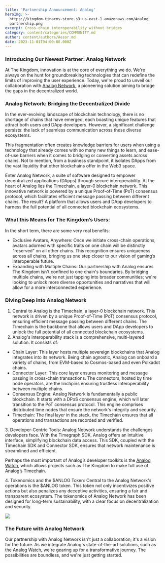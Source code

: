 ```yaml
---
title: 'Partnership Announcement: Analog'
heroImg: >-
  https://kingdom-tinacms-store.s3.us-east-1.amazonaws.com/Analog
  partnership.png
excerpt: Cross-chain interoperability without bridges
category: content/categories/COMMUNITY.md
author: content/authors/Aesor.md
date: 2023-11-01T04:00:00.000Z
---
```


### Introducing Our Newest Partner: Analog Network

At The Kingdom, innovation is at the core of everything we do. We're always on the hunt for groundbreaking technologies that can redefine the limits of improving the user experience. Today, we're proud to unveil our collaboration with [Analog Network](https://www.analog.one/), a pioneering solution aiming to bridge the gaps in the decentralized world.

### Analog Network: Bridging the Decentralized Divide

In the ever-evolving landscape of blockchain technology, there is no shortage of chains that have emerged, each boasting unique features that attract both users and DApp developers. However, a significant challenge persists: the lack of seamless communication across these diverse ecosystems. 

This fragmentation often creates knowledge barriers for users when using a technology that already comes with so many new things to learn, and ease-of-use barriers when it comes to bridging or converting assets across chains. Not to mention, from a business standpoint, it isolates DApps from the vast liquidity that other blockchains offer in the Web3 space.

Enter Analog Network, a suite of software designed to empower decentralized applications (DApps) through secure interoperability. At the heart of Analog lies the Timechain, a layer-0 blockchain network. This innovative network is powered by a unique Proof-of-Time (PoT) consensus protocol, which facilitates efficient message passing between different chains. The result? A platform that allows users and DApp developers to harness the full potential of all connected blockchain ecosystems.

### What this Means for The Kingdom’s Users:

In the short term, there are some very real benefits:

* Exclusive Avatars, Anywhere: Once we initiate cross-chain operations, avatars adorned with specific traits on one chain will be distinctly "reserved" on all other chains. This recognition ensures uniqueness across all chains, bringing us one step closer to our vision of gaming’s interoperable future.
* Expanding with Multiple Chains: Our partnership with Analog ensures The Kingdom isn't confined to one chain's boundaries. By bridging multiple chains, we're not just tapping into broader communities; we're looking to unlock more diverse opportunities and narratives that will allow for a more interconnected experience.

### Diving Deep into Analog Network

1. Central to Analog is the Timechain, a layer-0 blockchain network. This network is driven by a unique Proof-of-Time (PoT) consensus protocol, ensuring efficient message passing between different chains. The Timechain is the backbone that allows users and DApp developers to unlock the full potential of all connected blockchain ecosystems.
2. Analog's interoperability stack is a comprehensive, multi-layered solution. It consists of:

* Chain Layer: This layer hosts multiple sovereign blockchains that Analog integrates into its network. Being chain agnostic, Analog can onboard a variety of chains, from EVM-based to Cosmos-based and even Polkadot chains.
* Connector Layer: This core layer ensures monitoring and message passing in cross-chain transactions. The connectors, hosted by time node operators, are the linchpins ensuring trustless interoperability between multiple chains.
* Consensus Engine: Analog Network is fundamentally a public blockchain. It starts with a DPoS consensus engine, which will later transition to the PoT consensus protocol. This engine comprises distributed time nodes that ensure the network's integrity and security.
* Timechain: The final layer in the stack, the Timechain ensures that all operations and transactions are recorded and verified.

3\. Developer-Centric Tools: Analog Network understands the challenges developers face. With the Timegraph SDK, Analog offers an intuitive	interface, simplifying blockchain data access. This SDK, coupled with the Timechain SDK and Connector SDK, ensures that network maintenance is streamlined and efficient.

Perhaps the most important of Analog’s developer toolkits is the [Analog Watch](https://docs.analog.one/documentation/readme/analog-watch/overview), which allows projects such as The Kingdom to make full use of Analog’s Timechain.

4\. Tokenomics and the $ANLOG Token: Central to the Analog Network's operations is the $ANLOG token. This token not only incentivizes positive actions but also penalizes any deceptive activities, ensuring a fair and transparent ecosystem. The tokenomics of Analog Network has been designed for long-term sustainability, with a clear focus on decentralization and security.

![](<https://kingdom-tinacms-store.s3.us-east-1.amazonaws.com/Timegraph SDK Architecture (End-to-end flow) (6).png>)

### The Future with Analog Network

Our partnership with Analog Network isn't just a collaboration; it's a vision for the future. As we integrate Analog's state-of-the-art solutions, such as the Analog Watch, we're gearing up for a transformative journey. The possibilities are boundless, and we're just getting started.
